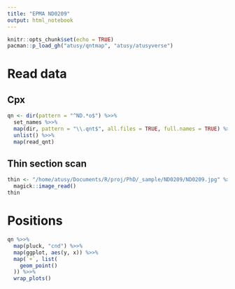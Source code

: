```yaml
---
title: "EPMA ND0209"
output: html_notebook
---
```


```r
knitr::opts_chunk$set(echo = TRUE)
pacman::p_load_gh("atusy/qntmap", "atusy/atusyverse")
```

# Read data

## Cpx

```r
qn <- dir(pattern = "^ND.*o$") %>>%
  set_names %>>%
  map(dir, pattern = "\\.qnt$", all.files = TRUE, full.names = TRUE) %>>%
  unlist() %>>%
  map(read_qnt)
```

## Thin section scan

```r
thin <- "/home/atusy/Documents/R/proj/PhD/_sample/ND0209/ND0209.jpg" %>>%
  magick::image_read()
thin
```


# Positions

```r
qn %>>%
  map(pluck, "cnd") %>>%
  map(ggplot, aes(y, x)) %>>%
  map(`+`, list(
    geom_point()
  )) %>>%
  wrap_plots()

```

